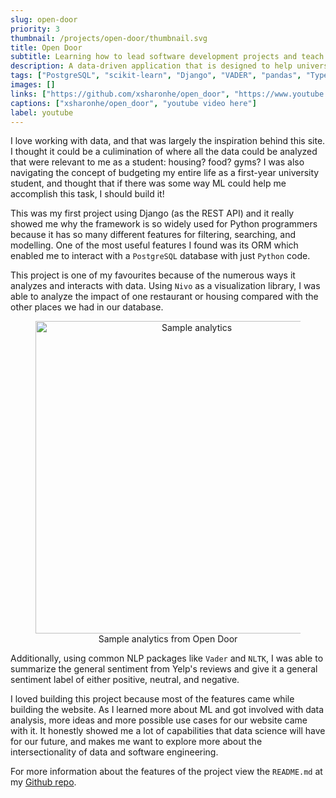 ```yaml
---
slug: open-door
priority: 3
thumbnail: /projects/open-door/thumbnail.svg
title: Open Door
subtitle: Learning how to lead software development projects and teach people how to code 
description: A data-driven application that is designed to help university students find their ideal rental suiting and food preferences.
tags: ["PostgreSQL", "scikit-learn", "Django", "VADER", "pandas", "TypeScript"]
images: []
links: ["https://github.com/xsharonhe/open_door", "https://www.youtube.com/watch?v=1ddBH1EQU7s"]
captions: ["xsharonhe/open_door", "youtube video here"]
label: youtube
---
```

<div>
I love working with data, and that was largely the inspiration behind this site. I thought it could be
a culimination of where all the data could be analyzed that were relevant to me as a student: housing?
food? gyms? I was also navigating the concept of budgeting my entire life as a first-year university 
student, and thought that if there was some way ML could help me accomplish this task, I should build it!

This was my first project using Django (as the REST API) and it really showed me why the framework is
so widely used for Python programmers because it has so many different features for filtering, searching,
and modelling. One of the most useful features I found was its ORM which enabled me to interact with
a <code>PostgreSQL</code> database with just <code>Python</code> code.

This project is one of my favourites because of the numerous ways it analyzes and interacts with data.
Using <code>Nivo</code> as a visualization library, I was able to analyze the impact of one restaurant
or housing compared with the other places we had in our database.

<div align="center">
    <figure>
        <img src="/projects/open-door/analytics.png" alt="Sample analytics" width="500"/>
        <figcaption>Sample analytics from Open Door</figcaption>
    </figure>
</div>

Additionally, using common NLP packages like <code>Vader</code> and <code>NLTK</code>, I was able to summarize the
general sentiment from Yelp's reviews and give it a general sentiment label of either
positive, neutral, and negative. 

I loved building this project because most of the features came while building the website. As I learned more about ML and got involved with data analysis,
more ideas and more possible use cases for our website came with it. It honestly showed me a lot of capabilities that 
data science will have for our future, and makes me want to explore more about the intersectionality of data and software engineering.

For more information about the features of the project view the <code>README.md</code> at my <a href="https://github.com/xsharonhe/open_door" target="_blank" rel="noopener noreferrer">Github repo</a>.

</div>
